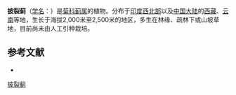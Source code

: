 {{Speciesbox
| name = 披裂蓟
| status = 
| status_system = 
| image =
| genus = Cirsium
| species = interpositum
| authority = Petrak
}}

'''披裂蓟'''（[[学名|学名]]：{{lang|la|''Cirsium interpositum''}}）是[[菊科|菊科]][[蓟属|蓟属]]的植物。分布于[[印度西北部|印度西北部]]以及[[中国大陆|中国大陆]]的[[西藏|西藏]]、[[云南|云南]]等地，生长于海拔2,000米至2,500米的地区，多生在林缘、疏林下或山坡草地，目前尚未由人工引种栽培。

== 参考文献 ==
<div class="references-small">
* {{cite web| url =http://www.bioinfo.cn/db05/KmzwSpecies.php?action=view&id=3557| title =披裂蓟| work =《中国高等植物数据库全库》| publisher =中国科学院微生物研究所| author =昆明植物研究所| accessdate =2009-02-25}}{{dead link|date=2018年3月 |bot=InternetArchiveBot |fix-attempted=yes }}
</div>
{{Taxonbar|from=Q11076686}}

[[Category:蓟属|披裂蓟]]


{{植物小作品}}